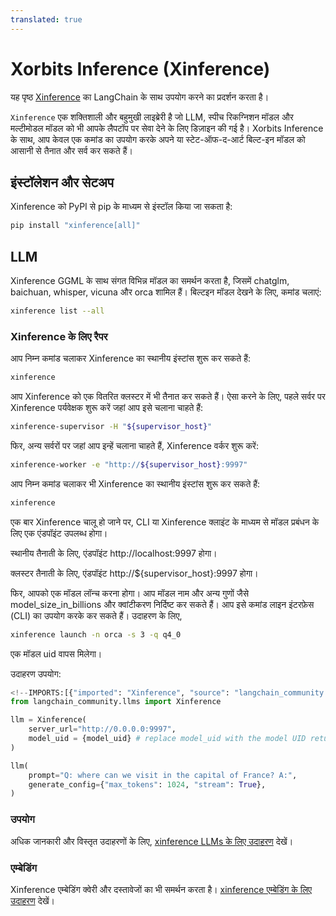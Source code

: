 ```yaml
---
translated: true
---
```


# Xorbits Inference (Xinference)

यह पृष्ठ [Xinference](https://github.com/xorbitsai/inference) का LangChain के साथ उपयोग करने का प्रदर्शन करता है।

`Xinference` एक शक्तिशाली और बहुमुखी लाइब्रेरी है जो LLM, स्पीच रिकग्निशन मॉडल और मल्टीमोडल मॉडल को भी आपके लैपटॉप पर सेवा देने के लिए डिज़ाइन की गई है। Xorbits Inference के साथ, आप केवल एक कमांड का उपयोग करके अपने या स्टेट-ऑफ-द-आर्ट बिल्ट-इन मॉडल को आसानी से तैनात और सर्व कर सकते हैं।

## इंस्टॉलेशन और सेटअप

Xinference को PyPI से pip के माध्यम से इंस्टॉल किया जा सकता है:

```bash
pip install "xinference[all]"
```

## LLM

Xinference GGML के साथ संगत विभिन्न मॉडल का समर्थन करता है, जिसमें chatglm, baichuan, whisper, vicuna और orca शामिल हैं। बिल्टइन मॉडल देखने के लिए, कमांड चलाएं:

```bash
xinference list --all
```

### Xinference के लिए रैपर

आप निम्न कमांड चलाकर Xinference का स्थानीय इंस्टांस शुरू कर सकते हैं:

```bash
xinference
```

आप Xinference को एक वितरित क्लस्टर में भी तैनात कर सकते हैं। ऐसा करने के लिए, पहले सर्वर पर Xinference पर्यवेक्षक शुरू करें जहां आप इसे चलाना चाहते हैं:

```bash
xinference-supervisor -H "${supervisor_host}"
```

फिर, अन्य सर्वरों पर जहां आप इन्हें चलाना चाहते हैं, Xinference वर्कर शुरू करें:

```bash
xinference-worker -e "http://${supervisor_host}:9997"
```

आप निम्न कमांड चलाकर भी Xinference का स्थानीय इंस्टांस शुरू कर सकते हैं:

```bash
xinference
```

एक बार Xinference चालू हो जाने पर, CLI या Xinference क्लाइंट के माध्यम से मॉडल प्रबंधन के लिए एक एंडपॉइंट उपलब्ध होगा।

स्थानीय तैनाती के लिए, एंडपॉइंट http://localhost:9997 होगा।

क्लस्टर तैनाती के लिए, एंडपॉइंट http://$\{supervisor_host}:9997 होगा।

फिर, आपको एक मॉडल लॉन्च करना होगा। आप मॉडल नाम और अन्य गुणों जैसे model_size_in_billions और क्वांटीकरण निर्दिष्ट कर सकते हैं। आप इसे कमांड लाइन इंटरफ़ेस (CLI) का उपयोग करके कर सकते हैं। उदाहरण के लिए,

```bash
xinference launch -n orca -s 3 -q q4_0
```

एक मॉडल uid वापस मिलेगा।

उदाहरण उपयोग:

```python
<!--IMPORTS:[{"imported": "Xinference", "source": "langchain_community.llms", "docs": "https://api.python.langchain.com/en/latest/llms/langchain_community.llms.xinference.Xinference.html", "title": "Xorbits Inference (Xinference)"}]-->
from langchain_community.llms import Xinference

llm = Xinference(
    server_url="http://0.0.0.0:9997",
    model_uid = {model_uid} # replace model_uid with the model UID return from launching the model
)

llm(
    prompt="Q: where can we visit in the capital of France? A:",
    generate_config={"max_tokens": 1024, "stream": True},
)

```

### उपयोग

अधिक जानकारी और विस्तृत उदाहरणों के लिए, [xinference LLMs के लिए उदाहरण](/docs/integrations/llms/xinference) देखें।

### एम्बेडिंग

Xinference एम्बेडिंग क्वेरी और दस्तावेजों का भी समर्थन करता है। [xinference एम्बेडिंग के लिए उदाहरण](/docs/integrations/text_embedding/xinference) देखें।
